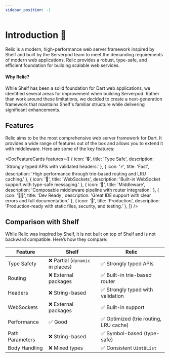 ```yaml
---
sidebar_position: -1
---
```


# Introduction 🎯
Relic is a modern, high-performance web server framework inspired by Shelf and built by the Serverpod team to meet the demanding requirements of modern web applications. Relic provides a robust, type-safe, and efficient foundation for building scalable web services.

#### Why Relic?

While Shelf has been a solid foundation for Dart web applications, we identified several areas for improvement when building Serverpod. Rather than work around these limitations, we decided to create a next-generation framework that maintains Shelf's familiar structure while delivering significant enhancements.

## Features
Relic aims to be the most comprehensive web server framework for Dart. It provides a wide range of features out of the box and allows you to extend it with middleware. Here are some of the key features:


<DocFeatureCards
  features={[
    { icon: '🔒', title: 'Type Safe', description: 'Strongly typed APIs with validated headers.' },
    { icon: '⚡', title: 'Fast', description: 'High performance through trie-based routing and LRU caching.' },
    { icon: '🔌', title: 'WebSockets', description: 'Built-in WebSocket support with type-safe messaging.' },
    { icon: '🔧', title: 'Middleware', description: 'Composable middleware pipeline with router integration.' },
    { icon: '👨‍💻', title: 'Dev Ready', description: 'Great IDE support with clear errors and full documentation.' },
    { icon: '🚀', title: 'Production', description: 'Production-ready with static files, security, and testing.' },
  ]}
/>


## Comparison with Shelf

While Relic was inspired by Shelf, it is not built on top of Shelf and is not backward compatible. Here’s how they compare:

| Feature | Shelf | Relic |
|---------|-------|-------|
| Type Safety | ❌ Partial (`dynamic` in places) | ✅ Strongly typed APIs|
| Routing | ❌ External packages | ✅ Built-in trie-based router |
| Headers | ❌ String-based | ✅ Strongly typed with validation |
| WebSockets | ❌ External packages | ✅ Built-in support |
| Performance | ✅ Good | ✅ Optimized (trie routing, LRU cache) |
| Path Parameters | ❌ String-based | ✅ Symbol-based (type-safe) |
| Body Handling | ❌ Mixed types | ✅ Consistent `Uint8List` |